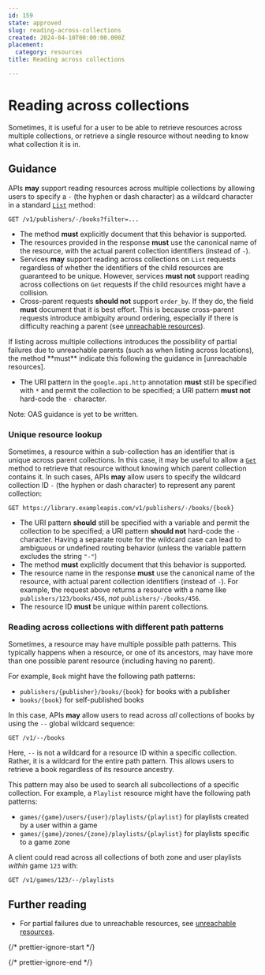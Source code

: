 ```yaml
---
id: 159
state: approved
slug: reading-across-collections
created: 2024-04-10T00:00:00.000Z
placement:
  category: resources
title: Reading across collections

--- 
```


# Reading across collections

Sometimes, it is useful for a user to be able to retrieve resources across
multiple collections, or retrieve a single resource without needing to know
what collection it is in.

## Guidance

APIs **may** support reading resources across multiple collections by allowing
users to specify a `-` (the hyphen or dash character) as a wildcard character
in a standard [`List`](./list) method:

```
GET /v1/publishers/-/books?filter=...
```

- The method **must** explicitly document that this behavior is supported.
- The resources provided in the response **must** use the canonical name of the
  resource, with the actual parent collection identifiers (instead of `-`).
- Services **may** support reading across collections on `List` requests
  regardless of whether the identifiers of the child resources are guaranteed
  to be unique. However, services **must not** support reading across
  collections on `Get` requests if the child resources might have a collision.
- Cross-parent requests **should not** support `order_by`. If they do, the
  field **must** document that it is best effort. This is because cross-parent
  requests introduce ambiguity around ordering, especially if there is
  difficulty reaching a parent (see [unreachable resources]).

<Aside type="caution" title="Important">
  If listing across multiple collections introduces the
  possibility of partial failures due to unreachable parents (such as when
  listing across locations), the method **must** indicate this following the
  guidance in [unreachable resources].
</Aside>


<Tabs>
  <TabItem label="Protocol Buffers">
  
  
  - The URI pattern in the `google.api.http` annotation **must** still be
    specified with `*` and permit the collection to be specified; a URI pattern
    **must not** hard-code the `-` character.
  
  
  </TabItem>
  <TabItem label="OpenAPI 3.0">
  
  
  Note: OAS guidance is yet to be written.
  
  
  </TabItem>
</Tabs>
    

### Unique resource lookup

Sometimes, a resource within a sub-collection has an identifier that is unique
across parent collections. In this case, it may be useful to allow a
[`Get`](./get) method to retrieve that resource without knowing which parent
collection contains it. In such cases, APIs **may** allow users to specify the
wildcard collection ID `-` (the hyphen or dash character) to represent any
parent collection:

```
GET https://library.exampleapis.com/v1/publishers/-/books/{book}
```

- The URI pattern **should** still be specified with a variable and permit the
  collection to be specified; a URI pattern **should not** hard-code the `-`
  character. Having a separate route for the wildcard case can lead to
  ambiguous or undefined routing behavior (unless the variable pattern excludes
  the string `"-"`)
- The method **must** explicitly document that this behavior is supported.
- The resource name in the response **must** use the canonical name of the
  resource, with actual parent collection identifiers (instead of `-`). For
  example, the request above returns a resource with a name like
  `publishers/123/books/456`, _not_ `publishers/-/books/456`.
- The resource ID **must** be unique within parent collections.

### Reading across collections with different path patterns

Sometimes, a resource may have multiple possible path patterns. This typically
happens when a resource, or one of its ancestors, may have more than one
possible parent resource (including having no parent).

For example, `Book` might have the following path patterns:

- `publishers/{publisher}/books/{book}` for books with a publisher
- `books/{book}` for self-published books

In this case, APIs **may** allow users to read across _all_ collections of
books by using the `--` global wildcard sequence:

`GET /v1/--/books`

Here, `--` is not a wildcard for a resource ID within a specific collection.
Rather, it is a wildcard for the entire path pattern. This allows users to
retrieve a book regardless of its resource ancestry.

This pattern may also be used to search all subcollections of a specific
collection. For example, a `Playlist` resource might have the following path
patterns:

- `games/{game}/users/{user}/playlists/{playlist}` for playlists created by a
  user within a game
- `games/{game}/zones/{zone}/playlists/{playlist}` for playlists specific to a
  game zone

A client could read across all collections of both zone and user playlists
_within_ game `123` with:

`GET /v1/games/123/--/playlists`

## Further reading

- For partial failures due to unreachable resources, see [unreachable
  resources].

{/* prettier-ignore-start  */}

[unreachable resources]: ./unreachable-resources

{/* prettier-ignore-end  */}
